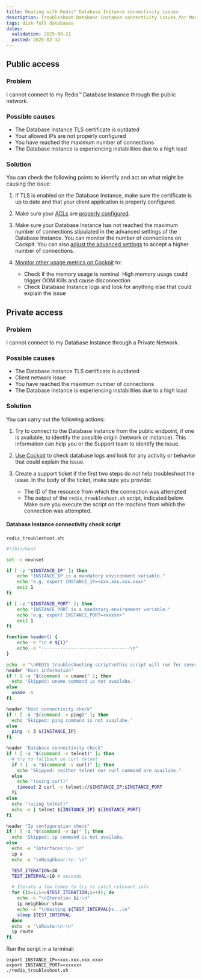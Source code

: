 ```yaml
---
title: Dealing with Redis™ Database Instance connectivity issues
description: Troubleshoot Database Instance connectivity issues for Managed Databases for Redis™.
tags: disk-full databases
dates:
  validation: 2025-08-21
  posted: 2025-02-12
---
```


## Public access

### Problem

I cannot connect to my Redis™ Database Instance through the public network.

### Possible causes

- The Database Instance TLS certificate is outdated
- Your allowed IPs are not properly configured
- You have reached the maximum number of connections
- The Database Instance is experiencing instabilities due to a high load

### Solution

You can check the following points to identify and act on what might be causing the issue:

1. If TLS is enabled on the Database Instance, make sure the certificate is up to date and that your client application is properly configured.
2. Make sure your [ACLs](/managed-databases-for-redis/concepts/#allowed-ips) are [properly configured](/managed-databases-for-redis/how-to/manage-allowed-ip-addresses-redis).
3. Make sure your Database Instance has not reached the maximum number of connections stipulated in the advanced settings of the Database Instance. You can monitor the number of connections on Cockpit. You can also [adjust the advanced settings](/managed-databases-for-redis/how-to/configure-advanced-settings-redis) to accept a higher number of connections.
4. [Monitor other usage metrics on Cockpit](/managed-databases-for-redis/how-to/monitor-redis-databases-cockpit) to:

    - Check if the memory usage is nominal. High memory usage could trigger OOM Kills and cause disconnection
    - Check Database Instance logs and look for anything else that could explain the issue

## Private access

### Problem

I cannot connect to my Database Instance through a Private Network.

### Possible causes

- The Database Instance TLS certificate is outdated
- Client network issue
- You have reached the maximum number of connections
- The Database Instance is experiencing instabilities due to a high load

### Solution

You can carry out the following actions:

1. Try to connect to the Database Instance from the public endpoint, if one is available, to identify the possible origin (network or instance). This information can help you or the Support team to identify the issue.
2. [Use Cockpit](/managed-databases-for-redis/how-to/monitor-redis-databases-cockpit) to check database logs and look for any activity or behavior that could explain the issue.
3. Create a support ticket if the first two steps do not help troubleshoot the issue. In the body of the ticket, make sure you provide:

    - The ID of the resource from which the connection was attempted
    - The output of the `redis_troubleshoot.sh` script, indicated below. Make sure you execute the script on the machine from which the connection was attempted.

#### Database Instance connectivity check script

`redis_troubleshoot.sh`:

```bash
#!/bin/bash

set -o nounset

if [ -z "$INSTANCE_IP" ]; then
    echo "INSTANCE_IP is a mandatory environment variable."
    echo "e.g. export INSTANCE_IP=<xxx.xxx.xxx.xxx>"
    exit 1
fi

if [ -z "$INSTANCE_PORT" ]; then
    echo "INSTANCE_PORT is a mandatory environment variable."
    echo "e.g. export INSTANCE_PORT=<xxxxx>"
    exit 1
fi

function header() {
    echo -e "\n # ${1}"
    echo -e "---------------------------------\n"
}

echo -e "\nREDIS troubleshooting script\nThis script will run for several minutes to get enough information."
header "Host information"
if ! [ -x "$(command -v uname)" ]; then
  echo 'Skipped: uname command is not availabe.'
else
  uname -a
fi

header "Host connectivity check"
if ! [ -x "$(command -v ping)" ]; then
  echo 'Skipped: ping command is not availabe.'
else
  ping -c 5 ${INSTANCE_IP}
fi

header "Database connectivity check"
if ! [ -x "$(command -v telnet)" ]; then
  # try to fallback on curl telnet
  if ! [ -x "$(command -v curl)" ]; then
    echo "Skipped: neither telnet nor curl command are availabe."
  else
    echo "(using curl)"
    timeout 2 curl -v telnet://$INSTANCE_IP:$INSTANCE_PORT
  fi
else
  echo "(using telnet)"
  echo -n | telnet ${INSTANCE_IP} ${INSTANCE_PORT}
fi

header "Ip configuration check"
if ! [ -x "$(command -v ip)" ]; then
  echo 'Skipped: ip command is not availabe.'
else
  echo -e "Interfaces:\n- \n"
  ip a
  echo -e "\nNeighbour:\n- \n"

  TEST_ITERATION=30
  TEST_INTERVAL=10 # seconds

  # Iterate a few times to try to catch relevant info
  for ((i=1;i<=$TEST_ITERATION;i++)); do
    echo -e "\nIteration $i:\n"
    ip neighbour show
    echo -e "\nWaiting ${TEST_INTERVAL}s...\n"
    sleep $TEST_INTERVAL
  done
  echo -e "\nRoute:\n-\n"
  ip route
fi
```
Run the script in a terminal:

```
export INSTANCE_IP=<xxx.xxx.xxx.xxx>
export INSTANCE_PORT=<xxxxx>
./redis_troubleshoot.sh
```